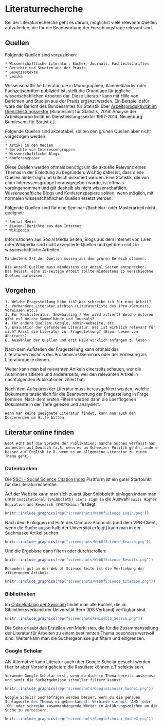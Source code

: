 # Literaturrecherche {#literaturrecherche}

Bei der Literaturrecherche geht es darum, möglichst viele relevante Quellen aufzufinden, die für die Beantwortung der Forschungsfrage relevant sind.

## Quellen

Folgende Quellen sind vorzuziehen: 

```block
* Wissenschaftliche Literatur: Bücher, Journals, Fachzeitschriften
* Berichte und Studien aus der Praxis 
* Gesetzestexte
* Lexika
```

Wissenschaftliche Literatur, die in Monographien, Sammelbänder oder Fachzeitschriften publiziert ist, stellt die Grundlage für jegliche wissenschaftlichen Arbeiten dar. 
Diese Literatur kann mit Hilfe von Berichten und Studien aus der Praxis ergänzt werden. Ein Beispiel dafür wäre der Bericht des Bundesamtes für Statistik über [Arbeitsproduktivität im Dienstleistungssektor](https://www.bfs.admin.ch/bfs/de/home/aktuell/neue-veroeffentlichungen.assetdetail.1220118.html) [Bundesamt für Statistik, 2016: Analyse der Arbeitsproduktivität im Dienstleistungssektor 1997-2014. Neuenburg: Bundesamt für Statistik.].


Folgende Quellen sind akzeptabel, sollten den grünen Quellen aber nicht vorgezogen werden: 

```block
* Artikl in den Medien
* Berichte von Interessengruppen
* Wissenschaftliche Blogs
* Konferenzpaper
```

Diese Quellen werden oftmals benötigt um die aktuelle Relevanz eines Themas in der Einleitung zu begründen. Wichtig dabei ist, dass diese Quellen hinterfragt und kritisch diskutiert werden. Eine Statistik, die von einer Interessensgruppe herausgegeben wurde, ist oftmals voreingenommen und gilt deshalb als nicht wissenschaftlich.
Wissenschaftliche Blogs und Konferenzpapiere sollten, wenn möglich, mit normalen wissenschaftlichen Quellen ersetzt werden.

Folgende Quellen sind für eine Seminar-/Bachelor- oder Masterarbeit nicht geeignet:

```block
* Social Media
* (Laien-)Berichte aus dem Internet
* Wikipedia
```

Informationen aus Social Media Seiten, Blogs aus dem Internet von Laien oder Wikipedia sind nicht akzeptierte Quellen und gehören nicht in wissenschaftliche Arbeiten.


```block
Mindestens 2/3 der Quellen müssen aus dem grünen Bereich stammen.
```

```block
Die Anzahl Quellen muss mindestens der Anzahl Seiten entsprechen. 
Das heisst, eine 15-seitige Arbeit sollte mindestens 15 verschiedene Quellen aufweisen.
```


## Vorgehen

```{}
1. Welche Fragestellung habe ich? Was schreibe ich für eine Arbeit?
2. Vorhandene Literatur sichten (Literaturliste des (Pro-)Seminars, Vorwissen etc.)
3. Für Fachliteratur: Snowballing / Wer wird zitiert? Welche Autoren gibt es? Welche Sammelbände und Journals?
4. Für andere Quellen: Google, admin-Webseite, etc.
5. Evaluation der gefundenen Literatur: Was ist wirklich relevant für mich? Passt die Literatur zur Fragestellung? (Bspw. Lesen von Abstracts)
6. Auswählen der Quellen und erst HIER wirklich anfangen zu lesen
```

Nach dem Aufstellen der Fragestellung kann oftmals das Literaturverzeichnis des Proseminars/Seminars oder der Vorlesung als Literaturquelle dienen.

Weiter kann man bei relevanten Artikeln einerseits schauen, wer die Autorinnen zitieren und andererseits, wer den relevanten Artikel in nachfolgenden Publikationen zitiert hat. 

Nach dem Aufspüren der Literatur muss herausgefiltert werden, welche Dokumente tatsächlich für die Beantwortung der Fragestellung in Frage kommen. 
Nach dem ersten Filtern werden dann die überflogenen Dokumente in der Tiefe gelesen und analysiert.

```block
Wenn man keine geeignete Literatur findet, kann man auch den Dozierenden um Hilfe bitten.
```

## Literatur online finden

```block
Gebt Acht auf die Sprache der Publikation: manche Suchen verfasst man am besten auf Deutsch (z.B. wenn es um Schweizer Politik geht), andere besser auf English (z.B. wenn es um allgemeine Literatur zu einem Thema geht).
```

### Datenbanken

Die [SSCI - Social Science Citation Index](www.webofknowledge.com) Plattform ist ein guter Startpunkt für die Literaturrecherche.

Auf der Website kann man sich zuerst über Shibboleth einlogen indem man unter `Institutional (Shibboleth) users sign in` die Auswahl `Swiss Higher Education and Research (SWITCHaai)` festlegt.

```r
knitr::include_graphics(rep("screenshots/WebOfScience_Login.png"))
```

Nach dem Einloggen mit Hilfe des Campus-Accounts (und dem VPN-Client, wenn die Suche ausserhalb der Universität erfolgt) kann man in der Suchmaske Artikel suchen: 

```r
knitr::include_graphics(rep("screenshots/WebOfScience_Search.png"))
```

Und die Ergebisse dann filtern oder durchscrollen: 

```r
knitr::include_graphics(rep("screenshots/WebOfScience_Results.png"))
```

```block
Besonders gut an der Web of Science Seite ist die Verlinkung der zitierenden Artikel:
```

```r
knitr::include_graphics(rep("screenshots/WebOfScience_Citation.png"))
```


### Bibliotheken

Im [Onlinekatalog der Swissbib](http://baselbern.swissbib.ch) findet man alle Bücher, die im Bibliotheksverband der Universität Bern (IDS Verband) verfügbar sind. 

```r
knitr::include_graphics(rep("screenshots/Swissbib_Search.png"))
```

Die Seite erlaubt das Erstellen von Merklisten, die für die Zusammenstellung der Literatur für Arbeiten zu einem bestimmten Thema besonders wertvoll sind.
Weiter kann man die Suchergebnisse gut filtern und eingrenzen.

### Google Scholar

Als Alternative kann Literatur auch über Google Scholar gesucht werden. Hier ist aber Vorsicht geboten: die Resultate können z.T selektiv sein.

```block
Verwende Google Scholar erst, wenn du dich im Thema bereits auskennst und somit die Suchergebnisse schneller filtern kannst.
```

```r
knitr::include_graphics(rep("screenshots/GoogleScholar_Suche1.png"))
```

```block
Google Scholar Suchabfragen werden besser, wenn du die genauen Schlagworte des Themas eingeben kannst. Verbinde sie mit 'AND' oder 'OR' oder schreibe zusammenhängende Wörter in Anführungszeichen um die Suche zu verbessern.
```

```r
knitr::include_graphics(rep("screenshots/GoogleScholar_Suche2.png"))
```

